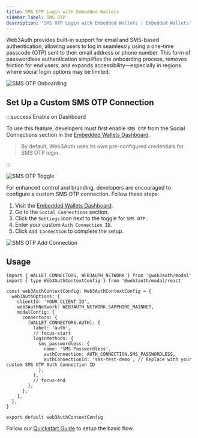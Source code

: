 ```yaml
---
title: SMS OTP Login with Embedded Wallets
sidebar_label: SMS OTP
description: 'SMS OTP Login with Embedded Wallets | Embedded Wallets'
---
```



Web3Auth provides built-in support for email and SMS-based authentication, allowing users to log in seamlessly using a one-time passcode (OTP) sent to their email address or phone number. This form of passwordless authentication simplifies the onboarding process, removes friction for end users, and expands accessibility—especially in regions where social login options may be limited.

<div style={{ display: 'flex', margin: '20px 0', justifyContent: 'center' }}>
  <img
    src={SMSOTPOnboarding}
    style={{
      maxWidth: '600px',
      borderRadius: '8px',
      boxShadow: '0 2px 6px rgba(0, 0, 0, 0.1)',
    }}
    alt="SMS OTP Onboarding"
  />
</div>

## Set Up a Custom SMS OTP Connection

:::success Enable on Dashboard

To use this feature, developers must first enable `SMS OTP` from the Social Connections section in the [Embedded Wallets Dashboard](https://dashboard.web3auth.io).

> By default, Web3Auth uses its own pre-configured credentials for SMS OTP login.

:::

<div style={{ display: 'flex', margin: '20px 0', justifyContent: 'center' }}>
  <img
    src={SMSOTPToggle}
    style={{
      maxWidth: '600px',
      borderRadius: '8px',
      boxShadow: '0 2px 6px rgba(0, 0, 0, 0.1)',
    }}
    alt="SMS OTP Toggle"
  />
</div>

For enhanced control and branding, developers are encouraged to configure a custom SMS OTP connection. Follow these steps:

1. Visit the [Embedded Wallets Dashboard](https://dashboard.web3auth.io).
2. Go to the `Social Connections` section.
3. Click the `Settings` icon next to the toggle for `SMS OTP`.
4. Enter your custom `Auth Connection ID`.
5. Click `Add Connection` to complete the setup.

<div style={{ display: 'flex', margin: '20px 0', justifyContent: 'center' }}>
  <img
    src={SMSOTPAddConnection}
    style={{
      maxWidth: '600px',
      borderRadius: '8px',
      boxShadow: '0 2px 6px rgba(0, 0, 0, 0.1)',
    }}
    alt="SMS OTP Add Connection"
  />
</div>

## Usage

```tsx title="web3authContext.tsx"
import { WALLET_CONNECTORS, WEB3AUTH_NETWORK } from '@web3auth/modal'
import { type Web3AuthContextConfig } from '@web3auth/modal/react'

const web3AuthContextConfig: Web3AuthContextConfig = {
  web3AuthOptions: {
    clientId: 'YOUR_CLIENT_ID',
    web3AuthNetwork: WEB3AUTH_NETWORK.SAPPHIRE_MAINNET,
    modalConfig: {
      connectors: {
        [WALLET_CONNECTORS.AUTH]: {
          label: 'auth',
          // focus-start
          loginMethods: {
            sms_passwordless: {
              name: 'SMS Passwordless',
              authConnection: AUTH_CONNECTION.SMS_PASSWORDLESS,
              authConnectionId: 'sms-test-demo', // Replace with your custom SMS OTP Auth Connection ID
            },
          },
          // focus-end
        },
      },
    },
  },
}

export default web3AuthContextConfig
```

Follow our [Quickstart Guide](/quick-start) to setup the basic flow.
